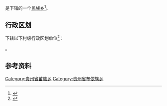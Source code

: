 {{中国乡级行政区|52/02/21/230/000}}

'''{{PAGENAMEBASE}}'''是{{PRC admin/fullname|52/02/21/230/000|3}}下辖的一个[[民族乡|民族乡]]<ref>{{PRC admin/ref sgc|{{PRC admin/parent|52/02/21/230/000}}}}</ref>。

== 行政区划 ==
{{PAGENAMEBASE}}下辖以下村级行政区划单位<ref>{{PRC admin/ref sgc|52/02/21/230/000}}</ref>：

{{PRC admin/children|52/02/21/230/000}}。

== 参考资料 ==
{{reflist}}

{{贵州行政区划小作品}}
{{PRC admin/navcat|52/02/21/230/000}}
[[Category:贵州省苗族乡|Category:贵州省苗族乡]]
[[Category:贵州省布依族乡|Category:贵州省布依族乡]]